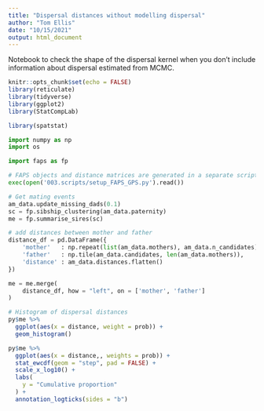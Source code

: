 ```yaml
---
title: "Dispersal distances without modelling dispersal"
author: "Tom Ellis"
date: "10/15/2021"
output: html_document
---
```


Notebook to check the shape of the dispersal kernel when you don't include information about dispersal estimated from MCMC.

```r
knitr::opts_chunk$set(echo = FALSE)
library(reticulate)
library(tidyverse)
library(ggplot2)
library(StatCompLab)

library(spatstat)

```

```python
import numpy as np
import os

import faps as fp

# FAPS objects and distance matrices are generated in a separate script.
exec(open('003.scripts/setup_FAPS_GPS.py').read())
```

```python
# Get mating events
am_data.update_missing_dads(0.1)
sc = fp.sibship_clustering(am_data.paternity)
me = fp.summarise_sires(sc)

# add distances between mother and father
distance_df = pd.DataFrame({
    'mother'   : np.repeat(list(am_data.mothers), am_data.n_candidates),
    'father'   : np.tile(am_data.candidates, len(am_data.mothers)),
    'distance' : am_data.distances.flatten()
})

me = me.merge(
    distance_df, how = "left", on = ['mother', 'father']
)
```

```r
# Histogram of dispersal distances
py$me %>% 
  ggplot(aes(x = distance, weight = prob)) + 
  geom_histogram()

```

```r

py$me %>% 
  ggplot(aes(x = distance,, weights = prob)) + 
  stat_ewcdf(geom = "step", pad = FALSE) + 
  scale_x_log10() +
  labs(
    y = "Cumulative proportion"
  ) +
  annotation_logticks(sides = "b")
```

